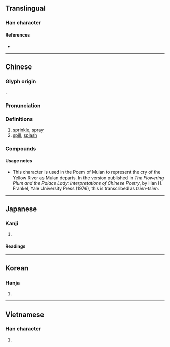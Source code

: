 {{also|溅}}
{{character info/new}}
==Translingual==

===Han character===
{{Han char|rn=85|rad=水|as=15|sn=18|four=33153|canj=EBCI|ids=⿰氵賤}}

====References====
* {{Han ref|kx=0657.380|dkj=18557|dj=1068.060|hdz=31778.030|uh=6FFA|ud=28666|bh=C271|bd=49777}}

----

==Chinese==
{{zh-forms|s=溅}}

===Glyph origin===
{{Han etym}}
{{Han compound|水|賤|ls=psc|c1=s|c2=p|t1=walk}}.

===Pronunciation===
{{zh-pron
|m=jiàn
|c=zin3,zin1,cin2,cin3
|h=pfs=
|md=
|mn=chōaⁿ/qz,xm,zz:chiān
|mn_note=chōaⁿ - vernacular; chiān - literary
|w=
|mc=y
|oc=y
|cat=v
}}

===Definitions===
{{zh-hanzi}}

# [[sprinkle]], [[spray]]
# [[spill]], [[splash]]

===Compounds===
{{zh-der|迸濺|噴濺|水花四濺|濺濺|滿臉濺朱|火光迸濺|濺落|濺溼|飛濺}}

====Usage notes====
* This character is used in the Poem of Mulan to represent the cry of the Yellow River as Mulan departs. In the version published in ''The Flowering Plum and the Palace Lady: Interpretations of Chinese Poetry'', by Han H. Frankel, Yale University Press (1976), this is transcribed as ''tsien-tsien''.

{{zh-cat|Intermediate}}

----

==Japanese==

===Kanji===
{{ja-kanji|grade=|rs=水15}}

# {{rfdef|ja|sort=水15}}

====Readings====
{{ja-readings
|goon=せん
|kanon=せん
|kun=そそ-ぐ}}

----

==Korean==

===Hanja===
{{ko-hanja|hangeul=천}}

# {{rfdef|ko|sort=水15}}

----

==Vietnamese==

===Han character===
{{vi-hantu|[[tiên]], [[tiễn]]|rs=水15}}

# {{rfdef|vi}}